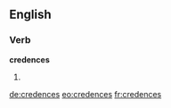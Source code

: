 ==English==

===Verb===
'''credences'''

# {{third-person singular of|[[credence]]}}

[[de:credences]]
[[eo:credences]]
[[fr:credences]]